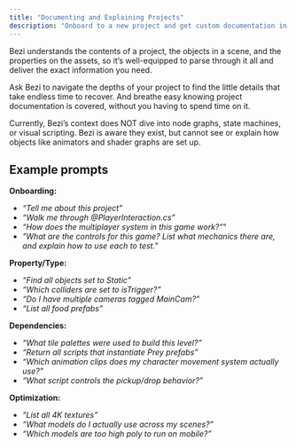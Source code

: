 ```yaml
---
title: "Documenting and Explaining Projects"
description: "Onboard to a new project and get custom documentation in a heartbeat."
---
```


Bezi understands the contents of a project, the objects in a scene, and the properties on the assets, so it’s well-equipped to parse through it all and deliver the exact information you need.

Ask Bezi to navigate the depths of your project to find the little details that take endless time to recover. And breathe easy knowing project documentation is covered, without you having to spend time on it.

<Warning>
  Currently, Bezi’s context does NOT dive into node graphs, state machines, or visual scripting. Bezi is aware they exist, but cannot see or explain how objects like animators and shader graphs are set up.
</Warning>

## Example prompts

**Onboarding:**

- _“Tell me about this project”_
- _“Walk me through @PlayerInteraction.cs”_
- _“How does the multiplayer system in this game work?”_"
- _"What are the controls for this game? List what mechanics there are, and explain how to use each to test."_

**Property/Type:**

- _“Find all objects set to Static”_
- _“Which colliders are set to isTrigger?”_
- _“Do I have multiple cameras tagged MainCam?”_
- _“List all food prefabs”_

**Dependencies:**

- _“What tile palettes were used to build this level?”_
- _“Return all scripts that instantiate Prey prefabs”_
- _“Which animation clips does my character movement system actually use?”_
- _“What script controls the pickup/drop behavior?”_

**Optimization:**

- _“List all 4K textures”_
- _“What models do I actually use across my scenes?”_
- _“Which models are too high poly to run on mobile?”_